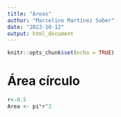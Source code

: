 ```yaml
---
title: "Áreas"
author: "Marcelino Martínez Sober"
date: "2023-10-12"
output: html_document
---
```


```r
knitr::opts_chunk$set(echo = TRUE)
```
# Área círculo

```r
r<-0.5
Area <- pi*r^2
```

